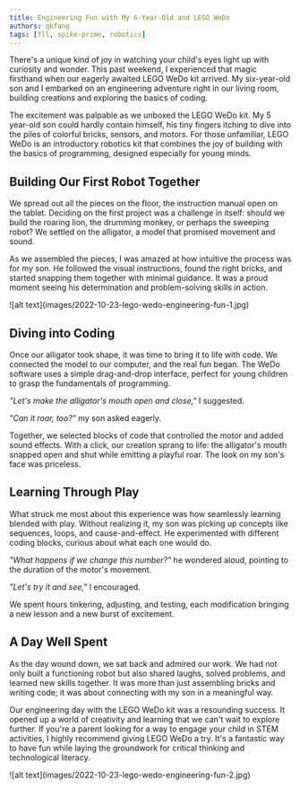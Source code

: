 ```yaml
---
title: Engineering Fun with My 6-Year-Old and LEGO WeDo
authors: qkfang
tags: [fll, spike-prime, robotics]
---
```



There's a unique kind of joy in watching your child's eyes light up with curiosity and wonder. This past weekend, I experienced that magic firsthand when our eagerly awaited LEGO WeDo kit arrived. My six-year-old son and I embarked on an engineering adventure right in our living room, building creations and exploring the basics of coding. 

The excitement was palpable as we unboxed the LEGO WeDo kit. My 5 year-old son could hardly contain himself, his tiny fingers itching to dive into the piles of colorful bricks, sensors, and motors. For those unfamiliar, LEGO WeDo is an introductory robotics kit that combines the joy of building with the basics of programming, designed especially for young minds.

## Building Our First Robot Together

We spread out all the pieces on the floor, the instruction manual open on the tablet. Deciding on the first project was a challenge in itself: should we build the roaring lion, the drumming monkey, or perhaps the sweeping robot? We settled on the alligator, a model that promised movement and sound.

As we assembled the pieces, I was amazed at how intuitive the process was for my son. He followed the visual instructions, found the right bricks, and started snapping them together with minimal guidance. It was a proud moment seeing his determination and problem-solving skills in action.

<div className="img-grid">
  <div className="img-item">
    ![alt text](images/2022-10-23-lego-wedo-engineering-fun-1.jpg)
  </div>
</div>


## Diving into Coding

Once our alligator took shape, it was time to bring it to life with code. We connected the model to our computer, and the real fun began. The WeDo software uses a simple drag-and-drop interface, perfect for young children to grasp the fundamentals of programming.

*"Let's make the alligator's mouth open and close,"* I suggested.

*"Can it roar, too?"* my son asked eagerly.

Together, we selected blocks of code that controlled the motor and added sound effects. With a click, our creation sprang to life: the alligator's mouth snapped open and shut while emitting a playful roar. The look on my son's face was priceless.

## Learning Through Play

What struck me most about this experience was how seamlessly learning blended with play. Without realizing it, my son was picking up concepts like sequences, loops, and cause-and-effect. He experimented with different coding blocks, curious about what each one would do.

*"What happens if we change this number?"* he wondered aloud, pointing to the duration of the motor's movement.

*"Let's try it and see,"* I encouraged.

We spent hours tinkering, adjusting, and testing, each modification bringing a new lesson and a new burst of excitement.

## A Day Well Spent

As the day wound down, we sat back and admired our work. We had not only built a functioning robot but also shared laughs, solved problems, and learned new skills together. It was more than just assembling bricks and writing code; it was about connecting with my son in a meaningful way.

Our engineering day with the LEGO WeDo kit was a resounding success. It opened up a world of creativity and learning that we can't wait to explore further. If you're a parent looking for a way to engage your child in STEM activities, I highly recommend giving LEGO WeDo a try. It's a fantastic way to have fun while laying the groundwork for critical thinking and technological literacy.

<div className="img-grid">
  <div className="img-item">
    ![alt text](images/2022-10-23-lego-wedo-engineering-fun-2.jpg)
  </div>
</div>


  

